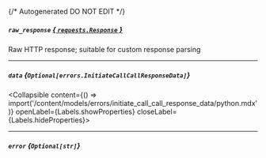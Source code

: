 {/* Autogenerated DO NOT EDIT  */}

##### `raw_response` [*{ `requests.Response` }*](https://requests.readthedocs.io/en/latest/api/#requests.Response)
Raw HTTP response; suitable for custom response parsing

---
##### `data` *{`Optional[errors.InitiateCallCallResponseData]`}*
<Collapsible content={() => import('/content/models/errors/initiate_call_call_response_data/python.mdx')} openLabel={Labels.showProperties} closeLabel={Labels.hideProperties}>
</Collapsible>

---
##### `error` *{`Optional[str]`}*


